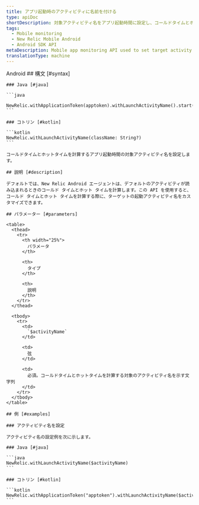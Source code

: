 ```yaml
---
title: アプリ起動時のアクティビティに名前を付ける
type: apiDoc
shortDescription: 対象アクティビティ名をアプリ起動時間に設定し、コールドタイムとホットタイムを算出
tags:
  - Mobile monitoring
  - New Relic Mobile Android
  - Android SDK API
metaDescription: Mobile app monitoring API used to set target activity name.
translationType: machine
---
```


<Tabs>
  <TabsBar>
    <TabsBarItem id="android">
      Android
    </TabsBarItem>
  </TabsBar>

  <TabsPageItem id="android">
    ## 構文 [#syntax]

    ### Java [#java]

    ```java
       NewRelic.withApplicationToken(apptoken).withLaunchActivityName().start(this.getApplication());
    ```

    ### コトリン [#kotlin]

    ```kotlin
    NewRelic.withLaunchActivityName(className: String?)
    ```

    コールドタイムとホットタイムを計算するアプリ起動時間の対象アクティビティ名を設定します。

    ## 説明 [#description]

    デフォルトでは、New Relic Android エージェントは、デフォルトのアクティビティが読み込まれるときのコールド タイムとホット タイムを計算します。この API を使用すると、コールド タイムとホット タイムを計算する際に、ターゲットの起動アクティビティ名をカスタマイズできます。

    ## パラメーター [#parameters]

    <table>
      <thead>
        <tr>
          <th width="25%">
            パラメータ
          </th>

          <th>
            タイプ
          </th>

          <th>
            説明
          </th>
        </tr>
      </thead>

      <tbody>
        <tr>
          <td>
            `$activityName`
          </td>

          <td>
            弦
          </td>

          <td>
            必須。コールドタイムとホットタイムを計算する対象のアクティビティ名を示す文字列
          </td>
        </tr>
      </tbody>
    </table>

    ## 例 [#examples]

    ### アクティビティ名を設定

    アクティビティ名の設定例を次に示します。

    ### Java [#java]

    ```java
    NewRelic.withLaunchActivityName($activityName)
    ```

    ### コトリン [#kotlin]

    ```kotlin
    NewRelic.withApplicationToken("apptoken").withLaunchActivityName($activityName).start(applicationContext)
    ```
  </TabsPageItem>
</Tabs>